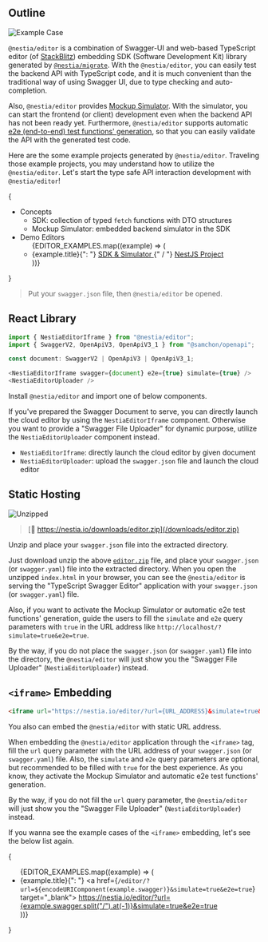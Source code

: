 
## Outline
![Example Case](/images/editor/stackblitz.png)

`@nestia/editor` is a combination of Swagger-UI and web-based TypeScript editor (of [StackBlitz](https://stackblitz.com/)) embedding SDK (Software Development Kit) library generated by [`@nestia/migrate`](./migrate). With the `@nestia/editor`, you can easily test the backend API with TypeScript code, and it is much convenient than the traditional way of using Swagger UI, due to type checking and auto-completion.

Also, `@nestia/editor` provides [Mockup Simulator](./sdk/simulator). With the simulator, you can start the frontend (or client) development even when the backend API has not been ready yet. Furthermore, `@nestia/editor` supports automatic [e2e (end-to-end) test functions' generation](./sdk/e2e), so that you can easily validate the API with the generated test code.

Here are the some example projects generated by `@nestia/editor`. Traveling those example projects, you may understand how to utilize the `@nestia/editor`. Let's start the type safe API interaction development with `@nestia/editor`!

{<ul>
  <li> Concepts
    <ul>
      <li> SDK: collection of typed <code>fetch</code> functions with DTO structures </li>
      <li> Mockup Simulator: embedded backend simulator in the SDK </li>
    </ul>
  </li>
  <li> Demo Editors
    <ul>
      {EDITOR_EXAMPLES.map((example) => (
        <li>
          {example.title}{": "}
          <a href={`/editor/?url=${encodeURIComponent(example.swagger)}&simulate=true&e2e=true`} 
             target="_blank">
            SDK & Simulator 
          </a>
          {" / "}
          <a href={`/editor/?url=${encodeURIComponent(example.swagger)}&simulate=true&e2e=true&mode=nest`} 
             target="_blank"> 
            NestJS Project 
          </a>
        </li>
      ))}
    </ul>
  </li>
</ul>}

<EditorMovie />

> Put your `swagger.json` file, then `@nestia/editor` be opened.




## React Library
```typescript
import { NestiaEditorIframe } from "@nestia/editor";
import { SwaggerV2, OpenApiV3, OpenApiV3_1 } from "@samchon/openapi";

const document: SwaggerV2 | OpenApiV3 | OpenApiV3_1;

<NestiaEditorIframe swagger={document} e2e={true} simulate={true} />
<NestiaEditorUploader />
```

Install `@nestia/editor` and import one of below components.

If you've prepared the Swagger Document to serve, you can directly launch the cloud editor by using the `NestiaEditorIframe` component. Otherwise you want to provide a "Swagger File Uploader" for dynamic purpose, utilize the `NestiaEditorUploader` component instead.

  - `NestiaEditorIframe`: directly launch the cloud editor by given document
  - `NestiaEditorUploader`: upload the `swagger.json` file and launch the cloud editor




## Static Hosting
![Unzipped](/images/editor/unzipped.png)

> [💾 https://nestia.io/downloads/editor.zip](/downloads/editor.zip)

Unzip and place your `swagger.json` file into the extracted directory.

Just download unzip the above [`editor.zip`](/downloads/editor.zip) file, and place your `swagger.json` (or `swagger.yaml`) file into the extracted directory. When you open the unzipped `index.html` in your browser, you can see the `@nestia/editor` is serving the "TypeScript Swagger Editor" application with your `swagger.json` (or `swagger.yaml`) file.

Also, if you want to activate the Mockup Simulator or automatic e2e test functions' generation, guide the users to fill the `simulate` and `e2e` query parameters with `true` in the URL address like `http://localhost/?simulate=true&e2e=true`.

By the way, if you do not place the `swagger.json` (or `swagger.yaml`) file into the directory, the `@nestia/editor` will just show you the "Swagger File Uploader" (`NestiaEditorUploader`) instead.




## `<iframe>` Embedding
```html
<iframe url="https://nestia.io/editor/?url={URL_ADDRESS}&simulate=true&e2e=true"></iframe>
```

You also can embed the `@nestia/editor` with static URL address.

When embedding the `@nestia/editor` application through the `<iframe>` tag, fill the `url` query parameter with the URL address of your `swagger.json` (or `swagger.yaml`) file. Also, the `simulate` and `e2e` query parameters are optional, but recommended to be filled with `true` for the best experience. As you know, they activate the Mockup Simulator and automatic e2e test functions' generation.

By the way, if you do not fill the `url` query parameter, the `@nestia/editor` will just show you the "Swagger File Uploader" (`NestiaEditorUploader`) instead.

If you wanna see the example cases of the `<iframe>` embedding, let's see the below list again.

{<ul>
  {EDITOR_EXAMPLES.map((example) => (
    <li>
      {example.title}{": "}
      <a href={`/editor/?url=${encodeURIComponent(example.swagger)}&simulate=true&e2e=true`} 
          target="_blank">
        https://nestia.io/editor/?url={example.swagger.split("/").at(-1)}&simulate=true&e2e=true 
      </a>
    </li>
  ))}
</ul>}